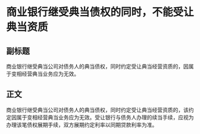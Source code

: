 # 商业银行继受典当债权的同时，不能受让典当资质
## 副标题
商业银行继受典当公司对债务人的典当债权，同时约定受让典当经营资质的，因属于变相经营典当业务应为无效。
## 正文
商业银行继受典当公司对债务人的典当债权，同时约定受让典当经营资质的，该约定因属于变相经营典当业务应为无效。受让银行与债务人办理的续当手续，应视为办理该笔债权展期手续，双方展期约定利率以同期贷款利率为准。